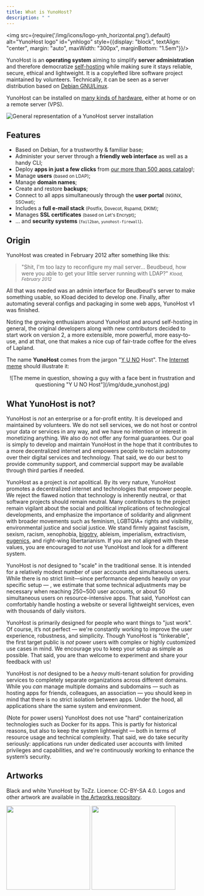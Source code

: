```yaml
---
title: What is YunoHost?
description: " "
---
```


<img src={require('/img/icons/logo-ynh_horizontal.png').default} alt="YunoHost logo" id="ynhlogo" style={{display: "block", textAlign: "center", margin: "auto", maxWidth: "300px", marginBottom: "1.5em"}}/>

YunoHost is an **operating system** aiming to simplify **server administration** and therefore democratize [self-hosting](/admin/about_self_hosting) while making sure it stays reliable, secure, ethical and lightweight. It is a copylefted libre software project maintained by volunteers. Technically, it can be seen as a server distribution based on [Debian GNU/Linux](https://debian.org).

YunoHost can be installed on [many kinds of hardware](/admin/get_started/install_on), either at home or on a remote server (VPS).

![General representation of a YunoHost server installation](/img/internet_topologies_with_ynh.png?resize=600)

## Features

- <SmallInline url='/img/icons/logo-debian.png' alt="debian logo"/> Based on Debian, for a trustworthy & familiar base;
- <SmallInline url='/img/icons/icon-tools.png' alt="tools logo"/> Administer your server through a **friendly web interface** as well as a handy CLI;
- <SmallInline url='/img/icons/icon-package.png' alt="package logo"/> Deploy **apps in just a few clicks** from [our more than 500 apps catalog](https://apps.yunohost.org)!;
- <SmallInline url='/img/icons/icon-users.png' alt="users logo"/> Manage **users** <small>(based on LDAP)</small>;
- <SmallInline url='/img/icons/icon-globe.png' alt="globe logo"/> Manage **domain names**;
- <SmallInline url='/img/icons/icon-medic.png' alt="medic logo"/> Create and restore **backups**;
- <SmallInline url='/img/icons/icon-door.png' alt="door logo"/> Connect to all apps simultaneously through the **user portal** <small>(NGINX, SSOwat)</small>;
- <SmallInline url='/img/icons/icon-mail.png' alt="mail logo"/> Includes a **full e-mail stack** <small>(Postfix, Dovecot, Rspamd, DKIM)</small>;
- <SmallInline url='/img/icons/icon-lock.png' alt="lock logo"/> Manages **SSL certificates** <small>(based on Let's Encrypt)</small>;
- <SmallInline url='/img/icons/icon-shield.png' alt="shield logo"/>... and **security systems** <small>(`fail2ban`, `yunohost-firewall`)</small>.

## Origin

YunoHost was created in February 2012 after something like this:

> "Shit, I'm too lazy to reconfigure my mail server... Beudbeud, how were you able to get your little server running with LDAP?"
> <small>*Kload, February 2012*</small>

All that was needed was an admin interface for Beudbeud's server to make something usable, so Kload decided to develop one. Finally, after automating several configs and packaging in some web apps, YunoHost v1 was finished.

Noting the growing enthusiasm around YunoHost and around self-hosting in general, the original developers along with new contributors decided to start work on version 2, a more extensible, more powerful, more easy-to-use, and at that, one that makes a nice cup of fair-trade coffee for the elves of Lapland.

The name **YunoHost** comes from the jargon "[Y U NO](https://knowyourmeme.com/memes/y-u-no-guy) Host". The [Internet meme](https://en.wikipedia.org/wiki/Internet_meme) should illustrate it:

<center>
![The meme in question, showing a guy with a face bent in frustration and questioning "Y U NO Host"](/img/dude_yunohost.jpg)
</center>

## What YunoHost is not?

YunoHost is *not* an enterprise or a for-profit entity. It is developed and maintained by volunteers. We do not sell services, we do not host or control your data or services in any way, and we have no intention or interest in monetizing anything. We also do not offer any formal guarantees. Our goal is simply to develop and maintain YunoHost in the hope that it contributes to a more decentralized internet and empowers people to reclaim autonomy over their digital services and technology. That said, we do our best to provide community support, and commercial support may be available through third parties if needed.

YunoHost as a project is *not* apolitical. By its very nature, YunoHost promotes a decentralized internet and technologies that empower people. We reject the flawed notion that technology is inherently neutral, or that software projects should remain neutral. Many contributors to the project remain vigilant about the social and political implications of technological developments, and emphasize the importance of solidarity and alignment with broader movements such as feminism, LGBTQIA+ rights and visibility, environmental justice and social justice. We stand firmly against fascism, sexism, racism, xenophobia, [bigotry](https://simple.wikipedia.org/wiki/Bigotry), ableism, imperialism, extractivism, [eugenics](https://en.wikipedia.org/wiki/Eugenics), and right-wing libertarianism. If you are not aligned with these values, you are encouraged to *not* use YunoHost and look for a different system.

YunoHost is *not* designed to "scale" in the traditional sense. It is intended for a relatively modest number of user accounts and simultaneous users. While there is no strict limit—since performance depends heavily on your specific setup — , we estimate that some technical adjustments may be necessary when reaching 250~500 user accounts, or about 50 simultaneous users on resource-intensive apps. That said, YunoHost can comfortably handle hosting a website or several lightweight services, even with thousands of daily visitors.

YunoHost is primarily designed for people who want things to "just work". Of course, it’s not perfect — we're constantly working to improve the user experience, robustness, and simplicity. Though YunoHost is "tinkerable", the first target public is *not* power users with complex or highly customized use cases in mind. We encourage you to keep your setup as simple as possible. That said, you are than welcome to experiment and share your feedback with us!

YunoHost is *not* designed to be a *heavy* multi-tenant solution for providing services to completely separate organizations across different domains. While you *can* manage multiple domains and subdomains — such as hosting apps for friends, colleagues, an association — you should keep in mind that there is no strict isolation between apps. Under the hood, all applications share the same system and environment.

(Note for power users) YunoHost does not use "hard" containerization technologies such as Docker for its apps. This is partly for historical reasons, but also to keep the system lightweight — both in terms of resource usage and technical complexity. That said, we do take security seriously: applications run under dedicated user accounts with limited privileges and capabilities, and we're continuously working to enhance the system’s security.

## Artworks

Black and white YunoHost by ToZz. Licence: CC-BY-SA 4.0. Logos and other artwork are available in [the Artworks repository](https://github.com/YunoHost/yunohost-artwork).

<img src="https://raw.githubusercontent.com/YunoHost/yunohost-artwork/refs/heads/main/logos/png/yunohost-logo_black.png" width="220" id="darklogo"/>
<img src="https://raw.githubusercontent.com/YunoHost/yunohost-artwork/refs/heads/main/logos/png/yunohost-logo_white.png" width="220" id="whitelogo"/>

